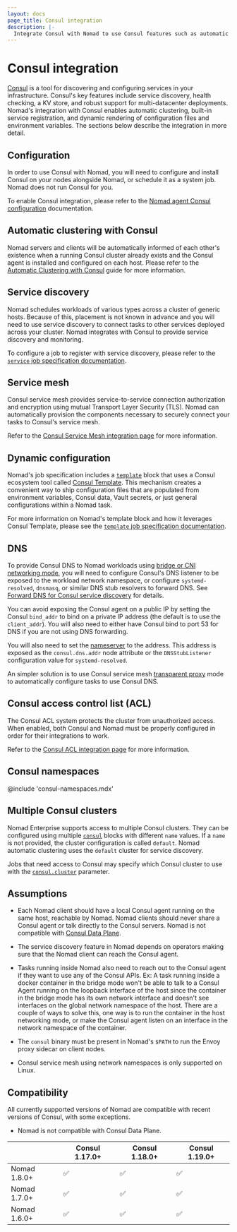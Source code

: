 ```yaml
---
layout: docs
page_title: Consul integration
description: |-
  Integrate Consul with Nomad to use Consul features such as automatic clustering, service discovery, service mesh, Consul Template, Consul DNS, Consul ACL, and Consul namespaces with your Nomad clusters and workloads.
---
```


# Consul integration

[Consul][] is a tool for discovering and configuring services in your
infrastructure. Consul's key features include service discovery, health checking,
a KV store, and robust support for multi-datacenter deployments. Nomad's integration
with Consul enables automatic clustering, built-in service registration, and
dynamic rendering of configuration files and environment variables. The sections
below describe the integration in more detail.

## Configuration

In order to use Consul with Nomad, you will need to configure and install Consul
on your nodes alongside Nomad, or schedule it as a system job. Nomad does not
run Consul for you.

To enable Consul integration, please refer to the [Nomad agent Consul
configuration][] documentation.

## Automatic clustering with Consul

Nomad servers and clients will be automatically informed of each other's
existence when a running Consul cluster already exists and the Consul agent is
installed and configured on each host. Please refer to the [Automatic Clustering
with Consul][] guide for more information.

## Service discovery

Nomad schedules workloads of various types across a cluster of generic hosts.
Because of this, placement is not known in advance and you will need to use
service discovery to connect tasks to other services deployed across your
cluster. Nomad integrates with Consul to provide service discovery and
monitoring.

To configure a job to register with service discovery, please refer to the
[`service` job specification documentation][service].

## Service mesh

Consul service mesh provides service-to-service connection authorization and
encryption using mutual Transport Layer Security (TLS). Nomad can automatically
provision the components necessary to securely connect your tasks to Consul's
service mesh.

Refer to the [Consul Service Mesh integration page][int_consul_mesh] for more
information.

## Dynamic configuration

Nomad's job specification includes a [`template`][] block that uses a Consul
ecosystem tool called [Consul Template][]. This mechanism creates a convenient
way to ship configuration files that are populated from environment variables,
Consul data, Vault secrets, or just general configurations within a Nomad task.

For more information on Nomad's template block and how it leverages Consul
Template, please see the [`template` job specification documentation][].

## DNS

To provide Consul DNS to Nomad workloads using [bridge or CNI networking
mode][], you will need to configure Consul's DNS listener to be exposed to the
workload network namespace, or configure `systemd-resolved`, `dnsmasq`, or
similar DNS stub resolvers to forward DNS. See [Forward DNS for Consul service
discovery][] for details.

You can avoid exposing the Consul agent on a public IP by setting the Consul
`bind_addr` to bind on a private IP address (the default is to use the
`client_addr`). You will also need to either have Consul bind to port 53 for
DNS if you are not using DNS forwarding.

You will also need to set the [nameserver][] to the address. This address is
exposed as the `consul.dns.addr` node attribute or the `DNSStubListener`
configuration value for `systemd-resolved`.

An simpler solution is to use Consul service mesh [transparent proxy][] mode to
automatically configure tasks to use Consul DNS.

## Consul access control list (ACL)

The Consul ACL system protects the cluster from unauthorized access. When
enabled, both Consul and Nomad must be properly configured in order for their
integrations to work.

Refer to the [Consul ACL integration page][int_consul_acl] for more
information.

## Consul namespaces <EnterpriseAlert inline/>

@include 'consul-namespaces.mdx'

## Multiple Consul clusters <EnterpriseAlert inline />

Nomad Enterprise supports access to multiple Consul clusters. They can be
configured using multiple [`consul`][nomad_config_consul] blocks with different
`name` values. If a `name` is not provided, the cluster configuration is called
`default`. Nomad automatic clustering uses the `default` cluster for service
discovery.

Jobs that need access to Consul may specify which Consul cluster to use with
the [`consul.cluster`][] parameter.

## Assumptions

* Each Nomad client should have a local Consul agent running on the same host,
  reachable by Nomad. Nomad clients should never share a Consul agent or talk
  directly to the Consul servers. Nomad is not compatible with [Consul Data
  Plane][CDP].

* The service discovery feature in Nomad depends on operators making sure that
  the Nomad client can reach the Consul agent.

* Tasks running inside Nomad also need to reach out to the Consul agent if
  they want to use any of the Consul APIs. Ex: A task running inside a docker
  container in the bridge mode won't be able to talk to a Consul Agent running
  on the loopback interface of the host since the container in the bridge mode
  has its own network interface and doesn't see interfaces on the global
  network namespace of the host. There are a couple of ways to solve this, one
  way is to run the container in the host networking mode, or make the Consul
  agent listen on an interface in the network namespace of the container.

* The `consul` binary must be present in Nomad's `$PATH` to run the Envoy
  proxy sidecar on client nodes.

* Consul service mesh using network namespaces is only supported on Linux.

## Compatibility

All currently supported versions of Nomad are compatible with recent versions of
Consul, with some exceptions.

* Nomad is not compatible with Consul Data Plane.

|                   | Consul 1.17.0+ | Consul 1.18.0+ | Consul 1.19.0+ |
|-------------------|----------------|----------------|----------------|
| Nomad 1.8.0+      | ✅             | ✅             | ✅            |
| Nomad 1.7.0+      | ✅             | ✅             | ✅            |
| Nomad 1.6.0+      | ✅             | ✅             | ✅            |

[Automatic Clustering with Consul]: /nomad/docs/deploy/clusters/connect-nodes
[CDP]: /consul/docs/connect/dataplane
[Consul Template]: https://github.com/hashicorp/consul-template
[Consul]: https://www.consul.io/ "Consul by HashiCorp"
[Nomad agent Consul configuration]: /nomad/docs/configuration/consul
[`consul.cluster`]: /nomad/docs/job-specification/consul#cluster
[`template` job specification documentation]: /nomad/docs/job-specification/template#consul-integration
[`template`]: /nomad/docs/job-specification/template
[int_consul_acl]: /nomad/docs/secure/acl/consul
[int_consul_mesh]: /nomad/docs/networking/consul/service-mesh
[nomad_config_consul]: /nomad/docs/configuration/consul
[service]: /nomad/docs/job-specification/service
[bridge or CNI networking mode]: /nomad/docs/job-specification/network#mode
[nameserver]: /nomad/docs/job-specification/network#servers
[transparent proxy]: /nomad/docs/job-specification/transparent_proxy
[Forward DNS for Consul service discovery]: https://developer.hashicorp.com/consul/tutorials/networking/dns-forwarding
